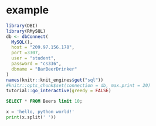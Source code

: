 # example

<script src="files/js/dcl.js"></script>
<link rel="stylesheet" href="https://maxcdn.bootstrapcdn.com/bootstrap/3.4.1/css/bootstrap.min.css">
<script src="https://maxcdn.bootstrapcdn.com/bootstrap/3.4.1/js/bootstrap.min.js"></script>

```r
library(DBI)
library(RMySQL)
db <- dbConnect(
  MySQL(),
  host = "209.97.156.178",
  port =3307,
  user = "student", 
  password = "cs336", 
  dbname = "BarBeerDrinker"
)
names(knitr::knit_engines$get("sql"))
#knitr::opts_chunk$set(connection = db, max.print = 20)
tutorial::go_interactive(greedy = FALSE)
```

```sql
SELECT * FROM Beers limit 10;
```

```python
x = 'hello, python world!'
print(x.split(' '))
```